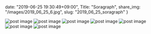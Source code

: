 date: "2019-06-25 19:30:49+09:00",
Title: "Soragraph",
share_img: "/images/2019_06_25_6.jpg",
slug: "2019_06_25_soragraph"
}

<img src="/images/2019_06_25_1.jpg" alt="post image" />
<img src="/images/2019_06_25_2.jpg" alt="post image" />
<img src="/images/2019_06_25_3.jpg" alt="post image" />
<img src="/images/2019_06_25_4.jpg" alt="post image" />
<img src="/images/2019_06_25_5.jpg" alt="post image" />
<img src="/images/2019_06_25_6.jpg" alt="post image" />
<img src="/images/2019_06_25_7.jpg" alt="post image" />
